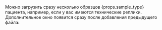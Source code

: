 <span>Можно загрузить сразу несколько
образцов {props.sample_type} пациента, например, если у вас имеются технические реплики.
Дополнительное окно появится сразу после добавления предыдущего файла:</span>